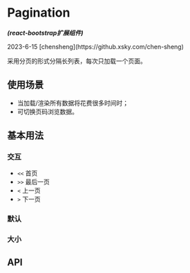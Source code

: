 

<Meta of={PaginationStories} />

# Pagination
<em><strong>(react-bootstrap扩展组件)</strong></em>
<p>2023-6-15 [chensheng](https://github.xsky.com/chen-sheng)</p>
采用分页的形式分隔长列表，每次只加载一个页面。

## 使用场景
- 当加载/渲染所有数据将花费很多时间时；
- 可切换页码浏览数据。
## 基本用法
### 交互
- `<<` 首页
- `>>` 最后一页
- `<` 上一页
- `>` 下一页

### 默认
<Canvas of={PaginationStories.Basic}/>

### 大小
<Canvas of={PaginationStories.Size}/>

## API
<ArgTypes of={PaginationStories.Basic}/>